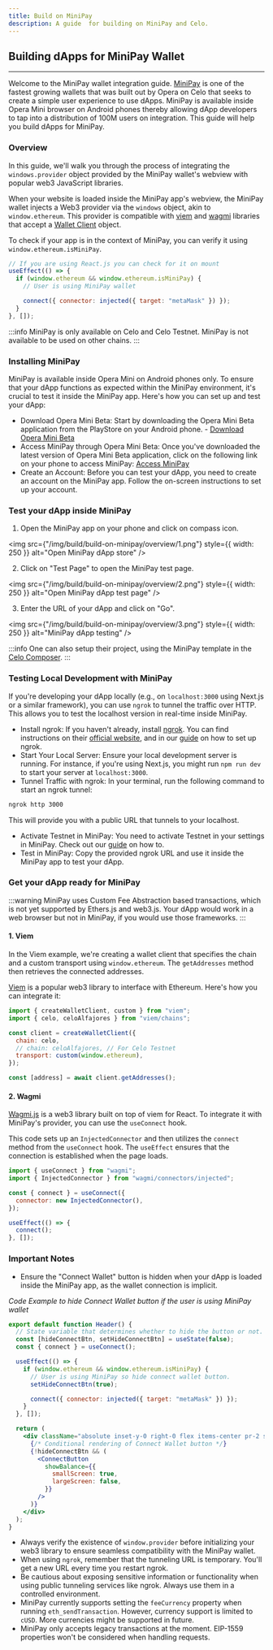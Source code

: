 ```yaml
---
title: Build on MiniPay
description: A guide  for building on MiniPay and Celo.
---
```


## Building dApps for MiniPay Wallet

---

Welcome to the MiniPay wallet integration guide. <ColoredText>[MiniPay](https://www.opera.com/products/minipay)</ColoredText> is one of the fastest growing wallets that was built out by <ColoredText>Opera</ColoredText> on Celo that seeks to create a simple user experience to use dApps. MiniPay is available inside <ColoredText>Opera Mini browser</ColoredText> on <ColoredText>Android phones</ColoredText> thereby allowing dApp developers to tap into a distribution of <ColoredText>100M users</ColoredText> on integration. This guide will help you build dApps for MiniPay.

### Overview

In this guide, we'll walk you through the process of integrating the `windows.provider` object provided by the MiniPay wallet's webview with popular web3 JavaScript libraries.

When your website is loaded inside the MiniPay app's webview, the MiniPay wallet injects a Web3 provider via the `windows` object, akin to `window.ethereum`. This provider is compatible with <ColoredText>[viem](https://viem.sh/docs/introduction)</ColoredText> and <ColoredText>[wagmi](https://wagmi.sh/)</ColoredText> libraries that accept a <ColoredText>[Wallet Client](https://viem.sh/docs/clients/wallet#json-rpc-accounts)</ColoredText> object.

To check if your app is in the context of MiniPay, you can verify it using `window.ethereum.isMiniPay`.

```js
// If you are using React.js you can check for it on mount
useEffect(() => {
  if (window.ethereum && window.ethereum.isMiniPay) {
    // User is using MiniPay wallet

    connect({ connector: injected({ target: "metaMask" }) });
  }
}, []);
```

:::info
MiniPay is only available on Celo and Celo Testnet. MiniPay is not available to be used on other chains.
:::

### Installing MiniPay

MiniPay is available inside Opera Mini on <ColoredText>Android phones only</ColoredText>. To ensure that your dApp functions as expected within the MiniPay environment, it's crucial to test it inside the MiniPay app. Here's how you can set up and test your dApp:

- <ColoredText>Download Opera Mini Beta:</ColoredText> Start by downloading the <ColoredText>Opera Mini Beta</ColoredText> application from the PlayStore on your Android phone. - <ColoredText>[Download Opera Mini Beta](https://play.google.com/store/apps/details?id=com.opera.mini.native.beta)</ColoredText>
- <ColoredText>Access MiniPay through Opera Mini Beta:</ColoredText> Once you've downloaded the latest version of Opera Mini Beta application, click on the following link on your phone to access MiniPay: [Access MiniPay](https://opmini.page.link/d6VPt8LBwbAxstun8)
- <ColoredText>Create an Account:</ColoredText> Before you can test your dApp, you need to create an account on the MiniPay app. Follow the on-screen instructions to set up your account.

### Test your dApp inside MiniPay

1. Open the MiniPay app on your phone and click on <ColoredText>compass icon</ColoredText>.

<img
  src={"/img/build/build-on-minipay/overview/1.png"}
  style={{ width: 250 }}
  alt="Open MiniPay dApp store"
/>

2. Click on <ColoredText>"Test Page"</ColoredText> to open the MiniPay test page.

<img
  src={"/img/build/build-on-minipay/overview/2.png"}
  style={{ width: 250 }}
  alt="Open MiniPay dApp test page"
/>

3. Enter the URL of your dApp and click on <ColoredText>"Go"</ColoredText>.

<img
  src={"/img/build/build-on-minipay/overview/3.png"}
  style={{ width: 250 }}
  alt="MiniPay dApp testing"
/>

:::info
One can also setup their project, using the <ColoredText>MiniPay template</ColoredText> in the <ColoredText>[Celo Composer](https://github.com/celo-org/celo-composer)</ColoredText>.
:::

### Testing Local Development with MiniPay

If you're developing your dApp locally (e.g., on `localhost:3000` using Next.js or a similar framework), you can use `ngrok` to tunnel the traffic over HTTP. This allows you to <ColoredText>test the localhost version</ColoredText> in real-time inside MiniPay.

- <ColoredText>Install ngrok:</ColoredText> If you haven't already, install <ColoredText>[ngrok](https://ngrok.com/)</ColoredText>. You can find instructions on their <ColoredText>[official website](https://ngrok.com/download)</ColoredText>, and in our <ColoredText>[guide](./prerequisites/ngrok-setup.mdx)</ColoredText> on how to set up ngrok.
- <ColoredText>Start Your Local Server:</ColoredText> Ensure your local development server is running. For instance, if you're using Next.js, you might run `npm run dev` to start your server at `localhost:3000`.
- <ColoredText>Tunnel Traffic with ngrok:</ColoredText> In your terminal, run the following command to start an ngrok tunnel:

```bash
ngrok http 3000
```

This will provide you with a public URL that tunnels to your localhost.

- <ColoredText>Activate Testnet in MiniPay:</ColoredText> You need to <ColoredText>activate Testnet</ColoredText> in your settings in MiniPay. Check out our <ColoredText>[guide](./enabling-testnet.mdx)</ColoredText> on how to.
- <ColoredText>Test in MiniPay:</ColoredText> Copy the <ColoredText>provided ngrok URL</ColoredText> and use it inside the MiniPay app to test your dApp.

### Get your dApp ready for MiniPay

:::warning
MiniPay uses Custom Fee Abstraction based transactions, which is <ColoredText>not yet supported</ColoredText> by <ColoredText>Ethers.js</ColoredText> and <ColoredText>web3.js</ColoredText>. Your dApp would work in a web browser but not in MiniPay, if you would use those frameworks. 
:::

#### 1. Viem

In the Viem example, we're creating a wallet client that specifies the chain and a custom transport using `window.ethereum`. The `getAddresses` method then retrieves the connected addresses.


<ColoredText> [Viem](https://viem.sh/docs/introduction.html)</ColoredText>  is a popular web3 library to interface with Ethereum. Here's how you can integrate it:

```js
import { createWalletClient, custom } from "viem";
import { celo, celoAlfajores } from "viem/chains";

const client = createWalletClient({
  chain: celo,
  // chain: celoAlfajores, // For Celo Testnet
  transport: custom(window.ethereum),
});

const [address] = await client.getAddresses();
```

#### 2. Wagmi

<ColoredText> [Wagmi.js](https://wagmi.sh/)</ColoredText>  is a web3 library built <ColoredText>on top of viem</ColoredText> for <ColoredText>React</ColoredText>. To integrate it with MiniPay's provider, you can use the `useConnect` hook.

This code sets up an `InjectedConnector` and then utilizes the `connect` method from the `useConnect` hook. The `useEffect` ensures that the connection is established when the page loads.


```js
import { useConnect } from "wagmi";
import { InjectedConnector } from "wagmi/connectors/injected";

const { connect } = useConnect({
  connector: new InjectedConnector(),
});

useEffect(() => {
  connect();
}, []);
```

### Important Notes

- Ensure the <ColoredText>"Connect Wallet"</ColoredText> button is hidden when your dApp is loaded inside the MiniPay app, as the <ColoredText>wallet connection is implicit</ColoredText>.

_Code Example to hide Connect Wallet button if the user is using MiniPay wallet_

```jsx
export default function Header() {
  // State variable that determines whether to hide the button or not.
  const [hideConnectBtn, setHideConnectBtn] = useState(false);
  const { connect } = useConnect();

  useEffect(() => {
    if (window.ethereum && window.ethereum.isMiniPay) {
      // User is using MiniPay so hide connect wallet button.
      setHideConnectBtn(true);

      connect({ connector: injected({ target: "metaMask" }) });
    }
  }, []);

  return (
    <div className="absolute inset-y-0 right-0 flex items-center pr-2 sm:static sm:inset-auto sm:ml-6 sm:pr-0">
      {/* Conditional rendering of Connect Wallet button */}
      {!hideConnectBtn && (
        <ConnectButton
          showBalance={{
            smallScreen: true,
            largeScreen: false,
          }}
        />
      )}
    </div>
  );
}
```

- Always <ColoredText>verify</ColoredText> the existence of `window.provider` before initializing your web3 library to ensure seamless compatibility with the MiniPay wallet.
- When using `ngrok`, remember that the <ColoredText>tunneling URL is temporary</ColoredText>. You'll get a new URL every time you restart ngrok.
- Be <ColoredText>cautious</ColoredText> about <ColoredText>exposing sensitive information</ColoredText> or functionality when using public tunneling services like ngrok. Always use them in a controlled environment.
- MiniPay currently supports setting the `feeCurrency` property when running `eth_sendTransaction`. However, currency support is limited to `cUSD`. More currencies might be supported in future.
- MiniPay only accepts <ColoredText>legacy transactions</ColoredText> at the moment. EIP-1559 properties won't be considered when handling requests.
